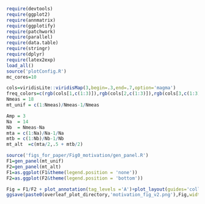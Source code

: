 ```r
require(devtools)
require(ggplot2)
require(annmatrix)
require(ggplotify)
require(patchwork)
require(parallel)
require(data.table)
require(stringr)
require(dplyr)
require(latex2exp)
load_all()
source('plotConfig.R')
mc_cores=10
```

```r
cols=viridisLite::viridisMap(3,begin=.3,end=.7,option='magma')
freq_colors=c(rgb(cols[1,c(1:3)]),rgb(cols[2,c(1:3)]),rgb(cols[3,c(1:3)]))
Nmeas = 18
mt_unif = c(1:Nmeas)/Nmeas-1/Nmeas

Amp = 3
Na  = 14
Nb  = Nmeas-Na
mta = c(1:Na)/Na-1/Na
mtb = c(1:Nb)/Nb-1/Nb
mt_alt  =c(mta/2,.5 + mtb/2) 

source('figs_for_paper/Fig0_motivation/gen_panel.R')
F1=gen_panel(mt_unif)
F2=gen_panel(mt_alt)
F1=as.ggplot(F1&theme(legend.position = 'none'))
F2=as.ggplot(F2&theme(legend.position = 'bottom'))

Fig = F1/F2 + plot_annotation(tag_levels ='A')+plot_layout(guides='collect',heights = c(5,7))
ggsave(paste0(overleaf_plot_directory,'motivation_fig_v2.png'),Fig,width=6,height=6,device='png',dpi=600)
```